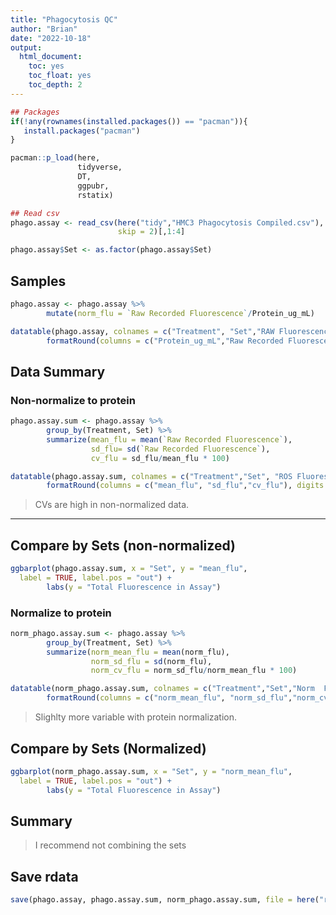```yaml
---
title: "Phagocytosis QC"
author: "Brian"
date: "2022-10-18"
output:
  html_document:
    toc: yes
    toc_float: yes
    toc_depth: 2
---
```


```r
## Packages
if(!any(rownames(installed.packages()) == "pacman")){
   install.packages("pacman")
}

pacman::p_load(here,
               tidyverse,
               DT,
               ggpubr,
               rstatix)
```



```r
## Read csv
phago.assay <- read_csv(here("tidy","HMC3 Phagocytosis Compiled.csv"),
                        skip = 2)[,1:4]

phago.assay$Set <- as.factor(phago.assay$Set)
```


## Samples
```r
phago.assay <- phago.assay %>%
        mutate(norm_flu = `Raw Recorded Fluorescence`/Protein_ug_mL)

datatable(phago.assay, colnames = c("Treatment", "Set","RAW Fluorescence","Protein (ug/mL)","Norm Fluorescence per protein")) %>%
        formatRound(columns = c("Protein_ug_mL","Raw Recorded Fluorescence","norm_flu"), digits = 3)
```



## Data Summary 

### Non-normalize to protein
```r
phago.assay.sum <- phago.assay %>%
        group_by(Treatment, Set) %>%
        summarize(mean_flu = mean(`Raw Recorded Fluorescence`),
                  sd_flu= sd(`Raw Recorded Fluorescence`),
                  cv_flu = sd_flu/mean_flu * 100)

datatable(phago.assay.sum, colnames = c("Treatment","Set", "ROS Fluorescence","SD","CV (%)")) %>%
        formatRound(columns = c("mean_flu", "sd_flu","cv_flu"), digits = 3)
```

> CVs are high in non-normalized data. 

***

## Compare by Sets (non-normalized)

```r
ggbarplot(phago.assay.sum, x = "Set", y = "mean_flu",
  label = TRUE, label.pos = "out") +
        labs(y = "Total Fluorescence in Assay")
```


### Normalize to protein
```r
norm_phago.assay.sum <- phago.assay %>%
        group_by(Treatment, Set) %>%
        summarize(norm_mean_flu = mean(norm_flu),
                  norm_sd_flu = sd(norm_flu),
                  norm_cv_flu = norm_sd_flu/norm_mean_flu * 100)

datatable(norm_phago.assay.sum, colnames = c("Treatment","Set","Norm  Fluorescence","SD","CV (%)")) %>%
        formatRound(columns = c("norm_mean_flu", "norm_sd_flu","norm_cv_flu"), digits = 3)
```

> Slighlty more variable with protein normalization. 

## Compare by Sets (Normalized)

```r
ggbarplot(norm_phago.assay.sum, x = "Set", y = "norm_mean_flu",
  label = TRUE, label.pos = "out") +
        labs(y = "Total Fluorescence in Assay")
```

## Summary

> I recommend not combining the sets

## Save rdata
```r
save(phago.assay, phago.assay.sum, norm_phago.assay.sum, file = here("rdata","phago_tidy.rdata"))
```
